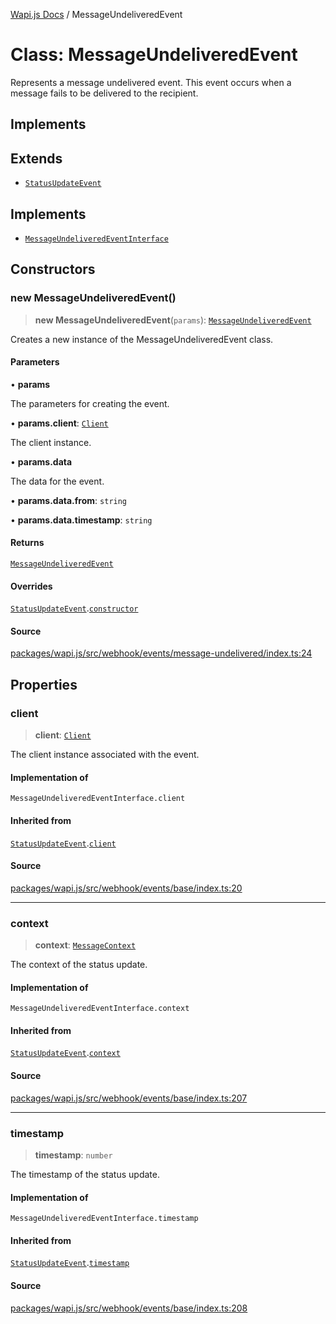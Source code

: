 [Wapi.js Docs](../README.mdx) / MessageUndeliveredEvent

# Class: MessageUndeliveredEvent

Represents a message undelivered event.
This event occurs when a message fails to be delivered to the recipient.

## Implements

## Extends

- [`StatusUpdateEvent`](StatusUpdateEvent.mdx)

## Implements

- [`MessageUndeliveredEventInterface`](../type-aliases/MessageUndeliveredEventInterface.mdx)

## Constructors

### new MessageUndeliveredEvent()

> **new MessageUndeliveredEvent**(`params`): [`MessageUndeliveredEvent`](MessageUndeliveredEvent.mdx)

Creates a new instance of the MessageUndeliveredEvent class.

#### Parameters

• **params**

The parameters for creating the event.

• **params.client**: [`Client`](Client.mdx)

The client instance.

• **params.data**

The data for the event.

• **params.data.from**: `string`

• **params.data.timestamp**: `string`

#### Returns

[`MessageUndeliveredEvent`](MessageUndeliveredEvent.mdx)

#### Overrides

[`StatusUpdateEvent`](StatusUpdateEvent.mdx).[`constructor`](StatusUpdateEvent.mdx#constructors)

#### Source

[packages/wapi.js/src/webhook/events/message-undelivered/index.ts:24](https://github.com/sarthakjdev/wapi.js/blob/161a86b914b71fc7ac25ae9ad145786137f3f4f9/packages/wapi.js/src/webhook/events/message-undelivered/index.ts#L24)

## Properties

### client

> **client**: [`Client`](Client.mdx)

The client instance associated with the event.

#### Implementation of

`MessageUndeliveredEventInterface.client`

#### Inherited from

[`StatusUpdateEvent`](StatusUpdateEvent.mdx).[`client`](StatusUpdateEvent.mdx#client)

#### Source

[packages/wapi.js/src/webhook/events/base/index.ts:20](https://github.com/sarthakjdev/wapi.js/blob/161a86b914b71fc7ac25ae9ad145786137f3f4f9/packages/wapi.js/src/webhook/events/base/index.ts#L20)

***

### context

> **context**: [`MessageContext`](../type-aliases/MessageContext.mdx)

The context of the status update.

#### Implementation of

`MessageUndeliveredEventInterface.context`

#### Inherited from

[`StatusUpdateEvent`](StatusUpdateEvent.mdx).[`context`](StatusUpdateEvent.mdx#context)

#### Source

[packages/wapi.js/src/webhook/events/base/index.ts:207](https://github.com/sarthakjdev/wapi.js/blob/161a86b914b71fc7ac25ae9ad145786137f3f4f9/packages/wapi.js/src/webhook/events/base/index.ts#L207)

***

### timestamp

> **timestamp**: `number`

The timestamp of the status update.

#### Implementation of

`MessageUndeliveredEventInterface.timestamp`

#### Inherited from

[`StatusUpdateEvent`](StatusUpdateEvent.mdx).[`timestamp`](StatusUpdateEvent.mdx#timestamp)

#### Source

[packages/wapi.js/src/webhook/events/base/index.ts:208](https://github.com/sarthakjdev/wapi.js/blob/161a86b914b71fc7ac25ae9ad145786137f3f4f9/packages/wapi.js/src/webhook/events/base/index.ts#L208)
